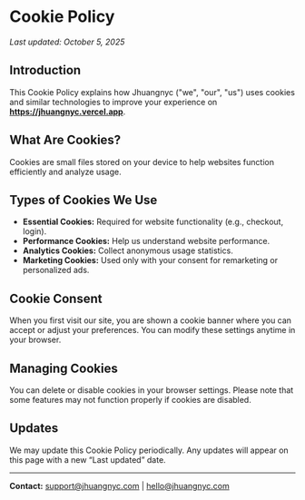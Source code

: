 # Cookie Policy
_Last updated: October 5, 2025_

## Introduction
This Cookie Policy explains how Jhuangnyc ("we", "our", "us") uses cookies and similar technologies to improve your experience on **https://jhuangnyc.vercel.app**.

## What Are Cookies?
Cookies are small files stored on your device to help websites function efficiently and analyze usage.

## Types of Cookies We Use
- **Essential Cookies:** Required for website functionality (e.g., checkout, login).
- **Performance Cookies:** Help us understand website performance.
- **Analytics Cookies:** Collect anonymous usage statistics.
- **Marketing Cookies:** Used only with your consent for remarketing or personalized ads.

## Cookie Consent
When you first visit our site, you are shown a cookie banner where you can accept or adjust your preferences. You can modify these settings anytime in your browser.

## Managing Cookies
You can delete or disable cookies in your browser settings. Please note that some features may not function properly if cookies are disabled.

## Updates
We may update this Cookie Policy periodically. Any updates will appear on this page with a new “Last updated” date.

---
**Contact:**
support@jhuangnyc.com | hello@jhuangnyc.com

